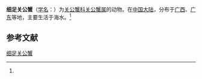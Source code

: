 {{Speciesbox
| name = 细足关公蟹
| status = 
| status_system = 
| image = 
| genus = Dorippe
| species = tenuipes
| authority = (Chen, 1980)<ref name='id11466'>{{cite web| url =http://www.bioinfo.cn/db05/BjdwSpecies.php?action=view&id=11466| title =细足关公蟹| work =《中国动物物种编目数据库》| publisher =中国科学院微生物研究所| author =中国科学院动物研究所| accessdate =2009-04-28| archive-date =2016-03-05| archive-url =https://web.archive.org/web/20160305062654/http://www.bioinfo.cn/db05/BjdwSpecies.php?action=view&id=11466| dead-url =yes}}</ref>
}}

'''细足关公蟹'''（[[学名|学名]]：{{lang|la|''Dorippe tenuipes''}}）为[[关公蟹科|关公蟹科]][[关公蟹属|关公蟹属]]的动物。在[[中国大陆|中国大陆]]，分布于[[广西|广西]]、[[广东|广东]]等地，主要生活于海水。<ref name='id11466'/>

== 参考文献 ==
{{reflist}}

{{Wikispecies|Dorippe tenuipes}}
{{Taxonbar|from=Q13596100}}

[[Category:关公蟹属|细足关公蟹]]


{{螃蟹小作品}}